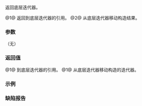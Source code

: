 {{cpp/ranges/elements_view/iterator/title | base}}
{{cpp/ranges/elements_view/navbar}}

{{dcl begin}}
{{dcl | num=1 | since=c++20 |
constexpr const ranges::iterator_t&lt;Base&gt;&amp; base() const &amp; noexcept;
}}
{{dcl | num=2 | since=c++20 |
constexpr ranges::iterator_t&lt;Base&gt; base() &amp;&amp;;
}}
{{dcl end}}

返回底层迭代器。

@1@ 返回到底层迭代器的引用。
@2@ 从底层迭代器移动构造结果。

===参数===
（无）

===返回值===
@1@ 到底层迭代器的引用。
@1@ 从底层迭代器移动构造的迭代器。

===示例===
{{example
| code=
| output=
}}

===缺陷报告===
{{dr list begin}}
{{dr list item|wg=lwg|dr=3533|std=C++20|before={{tt|base}} 的 {{c|const&amp;}} 重载返回底层迭代器的副本|after=返回引用}}
{{dr list item|wg=lwg|dr=3593|std=C++20|before={{tt|base}} 的 {{c|const&amp;}} 重载可以不是 noexcept|after=使之为 noexcept}}
{{dr list end}}

{{langlinks|de|en|es|ja|ru}}